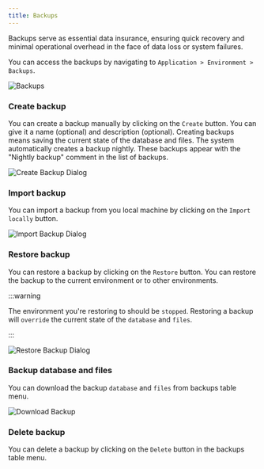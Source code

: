 ```yaml
---
title: Backups
---
```


Backups serve as essential data insurance, ensuring quick recovery and minimal operational overhead in the face of data
loss or system failures.

You can access the backups by navigating to `Application > Environment > Backups`.

<img src="/img/backups.png" alt="Backups" className="image" />

### Create backup

You can create a backup manually by clicking on the `Create` button. You can give it a name (optional) and description
(optional). Creating backups means saving the current state of the database and files. The system automatically creates
a backup nightly. These backups appear with the "Nightly backup" comment in the list of backups.

<img src="/img/create-backup-dialog.png" alt="Create Backup Dialog" className="image" />

### Import backup

You can import a backup from you local machine by clicking on the `Import locally` button.

<img src="/img/import-backup-dialog.png" alt="Import Backup Dialog" className="image" />

### Restore backup

You can restore a backup by clicking on the `Restore` button. You can restore the backup to the current environment or
to other environments.

:::warning

The environment you're restoring to should be `stopped`. Restoring a backup will `override` the current state of the
`database` and `files`.

:::

<img src="/img/restore-backup-dialog.png" alt="Restore Backup Dialog" className="image" />

### Backup database and files

You can download the backup `database` and `files` from backups table menu.

<img src="/img/backup-actions.png" alt="Download Backup" className="image" />

### Delete backup

You can delete a backup by clicking on the `Delete` button in the backups table menu.
